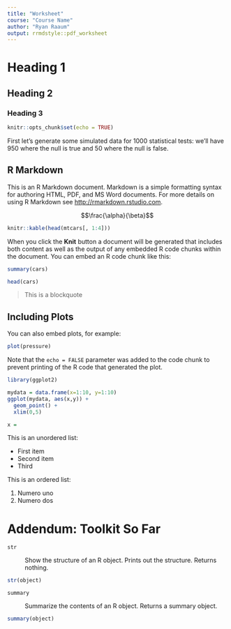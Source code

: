 ```yaml
---
title: "Worksheet"
course: "Course Name"
author: "Ryan Raaum"
output: rrmdstyle::pdf_worksheet
---
```


# Heading 1

## Heading 2

### Heading 3

```r
knitr::opts_chunk$set(echo = TRUE)
```

First let's generate some simulated data for 1000 statistical tests: we'll have 950 where the null is true and 50 where the null is false. 

## R Markdown

This is an R Markdown document. Markdown is a simple formatting syntax for authoring HTML, PDF, and MS Word documents. For more details on using R Markdown see <http://rmarkdown.rstudio.com>.

$$\frac{\alpha}{\beta}$$

```r
knitr::kable(head(mtcars[, 1:4]))
```


When you click the **Knit** button a document will be generated that includes both content as well as the output of any embedded R code chunks within the document. You can embed an R code chunk like this:

```r
summary(cars)
```

```r
head(cars)
```

> This is a blockquote

## Including Plots

You can also embed plots, for example: 

```r
plot(pressure)
```

Note that the `echo = FALSE` parameter was added to the code chunk to prevent printing of the R code that generated the plot.

```r
library(ggplot2)
```

```r
mydata = data.frame(x=1:10, y=1:10)
ggplot(mydata, aes(x,y)) +
  geom_point() +
  xlim(0,5)
```

```r
x = 
```

This is an unordered list:

- First item
- Second item
- Third

This is an ordered list:

1. Numero uno
2. Numero dos

# Addendum: Toolkit So Far

`str`

: Show the structure of an R object. Prints out the structure. Returns nothing.

```r
str(object)
```

`summary`

: Summarize the contents of an R object. Returns a summary object.

```r
summary(object)
```
